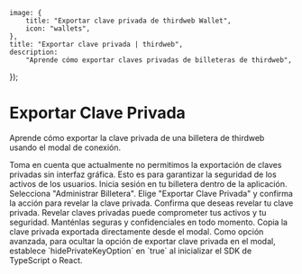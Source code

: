 
	image: {
		title: "Exportar clave privada de thirdweb Wallet",
		icon: "wallets",
	},
	title: "Exportar clave privada | thirdweb",
	description:
		"Aprende cómo exportar claves privadas de billeteras de thirdweb",
});

# Exportar Clave Privada

Aprende cómo exportar la clave privada de una billetera de thirdweb usando el modal de conexión.

<Callout variant="info" title="Exportación de clave privada sin interfaz">
    Toma en cuenta que actualmente no permitimos la exportación de claves privadas sin interfaz gráfica. Esto es para garantizar la seguridad de los activos de los usuarios.
</Callout>

<Steps>

  <Step title="Iniciar sesión">
    Inicia sesión en tu billetera dentro de la aplicación.
  </Step>

  <Step title="Administrar">
    Selecciona "Administrar Billetera".
    <DocImage src={ManageWallet} />
  </Step>

  <Step title="Exportar">
    Elige "Exportar Clave Privada" y confirma la acción para revelar la clave privada.
    <DocImage src={ExportKey} />
  </Step>

  <Step title="Confirmar">
	Confirma que deseas revelar tu clave privada.
    <Callout variant="warning" title="Protege tus Claves Privadas">
      Revelar claves privadas puede comprometer tus activos y tu seguridad. Manténlas seguras y confidenciales en todo momento.
    </Callout>
    <DocImage src={ConfirmReveal} />
  </Step>

  <Step title="Revelar">
    Copia la clave privada exportada directamente desde el modal.
    <DocImage src={ExportedKey} />
  </Step>

</Steps>

<Callout variant="info" title="Configuración Avanzada">
    Como opción avanzada, para ocultar la opción de exportar clave privada en el modal, establece `hidePrivateKeyOption` en `true` al inicializar el SDK de TypeScript o React.
</Callout>
